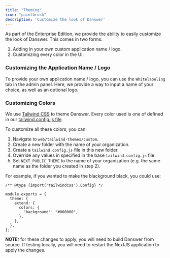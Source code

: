 ```yaml
---
title: "Theming"
icon: "paintbrush"
description: 'Customize the look of Danswer'
---
```


As part of the Enterprise Edition, we provide the ability to easily customize the look of Danswer. This comes in two forms:

1. Adding in your own custom application name / logo.
2. Customizing every color in the UI.

### Customizing the Application Name / Logo

To provide your own application name / logo, you can use the `Whitelabeling` tab in the admin panel. Here, we provide a way to input
a name of your choice, as well as an optional logo.

### Customizing Colors

We use [Tailwind CSS](https://tailwindcss.com/) to theme Danswer. Every color used is one of 
defined in our [tailwind.config.js file](https://github.com/danswer-ai/danswer/blob/main/web/tailwind-themes/tailwind.config.js).

To customize all these colors, you can:

1. Navigate to `web/tailwind-themes/custom`. 
2. Create a new folder with the name of your organization.
3. Create a `tailwind.config.js` file in this new folder.
4. Override any values in specified in the base `tailwind.config.js` file.
5. Set `NEXT_PUBLIC_THEME` to the name of your organization (e.g. the same name as the folder you created in step 2).

For example, if you wanted to make the blackground black, you could use:

```
/** @type {import('tailwindcss').Config} */

module.exports = {
  theme: {
    extend: {
      colors: {
        "background": "#000000",
      },
    },
  },
};
```

**NOTE:** for these changes to apply, you will need to build Danswer from source. If testing locally, you will need to restart the 
NextJS application to apply the changes.